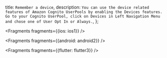   title: `Remember a device`,
  description: `You can use the device related features of Amazon Cognito UserPools by enabling the Devices features. Go to your Cognito UserPool, click on Devices in Left Navigation Menu and chose one of User Opt In or Always.`,
};


<Fragments fragments={{ios: ios1}} />


<Fragments fragments={{android: android2}} />


<Fragments fragments={{flutter: flutter3}} />